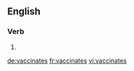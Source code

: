 
==English==

===Verb===
{{head|en}}

# {{en-third-person singular of|vaccinate}}

[[de:vaccinates]]
[[fr:vaccinates]]
[[vi:vaccinates]]
